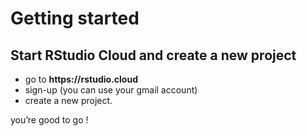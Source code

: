 # Getting started 


## Start RStudio Cloud and create a new project
- go to  **https://rstudio.cloud**
- sign-up (you can use your gmail account) 
- create a new project.

you're good to go !




